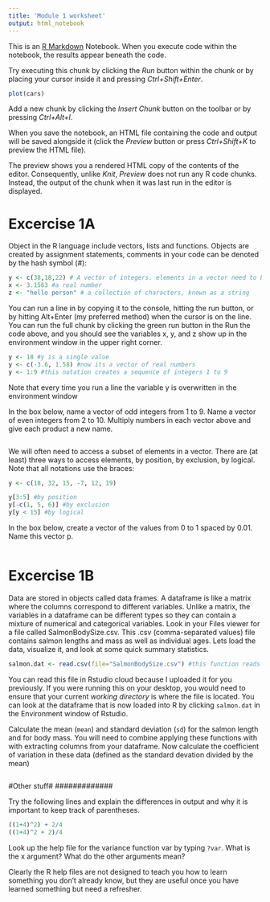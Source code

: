 ```yaml
---
title: 'Module 1 worksheet'
output: html_notebook
---
```


This is an [R Markdown](http://rmarkdown.rstudio.com) Notebook. When you execute code within the notebook, the results appear beneath the code. 

Try executing this chunk by clicking the *Run* button within the chunk or by placing your cursor inside it and pressing *Ctrl+Shift+Enter*. 

```r
plot(cars)
```

Add a new chunk by clicking the *Insert Chunk* button on the toolbar or by pressing *Ctrl+Alt+I*.

When you save the notebook, an HTML file containing the code and output will be saved alongside it (click the *Preview* button or press *Ctrl+Shift+K* to preview the HTML file).

The preview shows you a rendered HTML copy of the contents of the editor. Consequently, unlike *Knit*, *Preview* does not run any R code chunks. Instead, the output of the chunk when it was last run in the editor is displayed.


################
# Excercise 1A #
################

Object in the R language include vectors, lists and functions. Objects are created by assignment statements, comments in your code can be denoted by the hash symbol (#):
```r
y <- c(38,18,22) # A vector of integers. elements in a vector need to be all the same type
x <- 3.1563 #a real number
z <- "hello person" # a collection of characters, known as a string
```

You can run a line in by copying it to the console, hitting the run button, or by hitting Alt+Enter (my preferred method) when the cursor is on the line. You can run the full chunk by clicking the green run button in the Run the code above, and you should see the variables x, y, and z show up in the environment window in the upper right corner.

```r
y <- 18 #y is a single value
y <- c(-3.6, 1.58) #now its a vector of real numbers
y <- 1:9 #this notation creates a sequence of integers 1 to 9
```
Note that every time you run a line the variable y is overwritten in the environment window

In the box below, name a vector of odd integers from 1 to 9. Name a vector of even integers from 2 to 10. Multiply numbers in each vector above and give each product a new name.
```r

```

We will often need to access a subset of elements in a vector. There are (at least) three ways to access elements, by position, by exclusion, by logical. Note that all notations use the braces:
```r
y <- c(18, 32, 15, -7, 12, 19)

y[3:5] #by position
y[-c(1, 5, 6)] #by exclusion
y[y < 15] #by logical
```

In the box below, create a vector of the values from 0 to 1 spaced by 0.01. Name this vector p. 
```r

```


################
# Excercise 1B #
################

Data are stored in objects called data frames. A dataframe is like a matrix where the columns correspond to different variables. Unlike a matrix, the variables in a dataframe can be different types so they can contain a mixture of numerical and categorical variables. Look in your Files viewer for a file called SalmonBodySize.csv. This .csv (comma-separated values) file contains salmon lengths and mass as well as individual ages. Lets load the data, visualize it, and look at some quick summary statistics.

```r
salmon.dat <- read.csv(file="SalmonBodySize.csv") #this function reads in the salmon body size data and stores it as salmon.dat. It expects a csv file, which is easy to convert to from an excel spreadsheet.
```

You can read this file in Rstudio cloud because I uploaded it for you previously. If you were running this on your desktop, you would need to ensure that your current *working directory* is where the file is located. You can look at the dataframe that is now loaded into R by clicking `salmon.dat` in the Environment window of Rstudio. 



Calculate the mean (`mean`) and standard deviation (`sd`) for the salmon length and for body mass. You will need to combine applying these functions with with extracting columns from your dataframe. Now calculate the coefficient of variation in these data (defined as the standard devation divided by the mean)

```r

```


#############
#Other stuff#
#############

Try the following lines and explain the differences in output and why it is important to keep track of parentheses.
```r
((1+4)^2) + 2/4
((1+4)^2 + 2)/4
```


 Look up the help file for the variance function var by typing 
`?var`. What is the x argument? What do the other arguments mean? 

Clearly the R help files are not designed to teach you how to learn something you don't already know, but they are useful once you have learned something but need a refresher.



